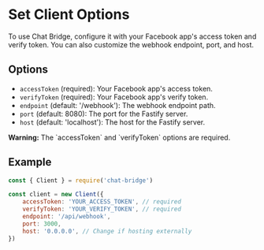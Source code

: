 
# Set Client Options

To use Chat Bridge, configure it with your Facebook app's access token and verify token. You can also customize the
webhook endpoint, port, and host.

## Options

-   `accessToken` (required): Your Facebook app's access token.
-   `verifyToken` (required): Your Facebook app's verify token.
-   `endpoint` (default: '/webhook'): The webhook endpoint path.
-   `port` (default: 8080): The port for the Fastify server.
-   `host` (default: 'localhost'): The host for the Fastify server.

<Callout type="warning">
    <strong>Warning:</strong> The `accessToken` and `verifyToken` options are required.
</Callout>

## Example

```js filename="index.js" {6-8} copy
const { Client } = require('chat-bridge')

const client = new Client({
    accessToken: 'YOUR_ACCESS_TOKEN', // required
    verifyToken: 'YOUR_VERIFY_TOKEN', // required
    endpoint: '/api/webhook',
    port: 3000,
    host: '0.0.0.0', // Change if hosting externally
})
```

